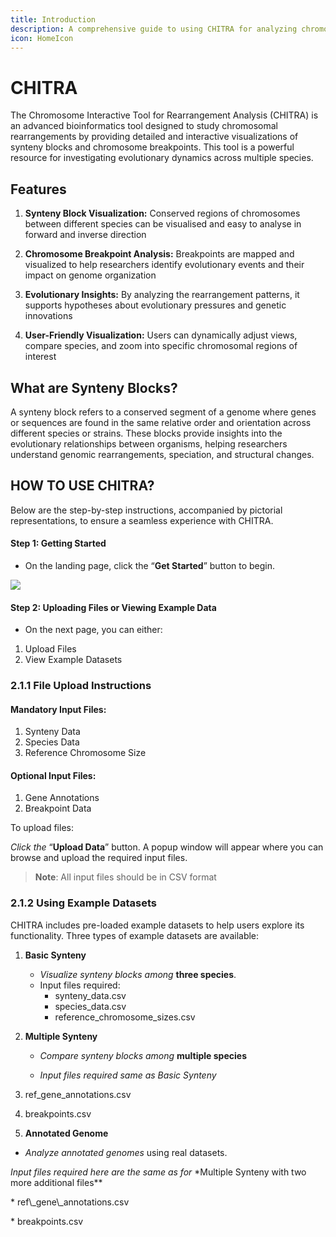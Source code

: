 ```yaml
---
title: Introduction
description: A comprehensive guide to using CHITRA for analyzing chromosomal rearrangements
icon: HomeIcon
---
```


# CHITRA

The Chromosome Interactive Tool for Rearrangement Analysis (CHITRA) is an advanced bioinformatics tool designed to study chromosomal rearrangements by providing detailed and interactive visualizations of synteny blocks and chromosome breakpoints. This tool is a powerful resource for investigating evolutionary dynamics across multiple species.

## Features

1. **Synteny Block Visualization:** Conserved regions of chromosomes between different species can be visualised and easy to analyse in forward and inverse direction

2. **Chromosome Breakpoint Analysis:** Breakpoints are mapped and visualized to help researchers identify evolutionary events and their impact on genome organization

3. **Evolutionary Insights:** By analyzing the rearrangement patterns, it supports hypotheses about evolutionary pressures and genetic innovations

4. **User-Friendly Visualization:** Users can dynamically adjust views, compare species, and zoom into specific chromosomal regions of interest

## What are Synteny Blocks?

A synteny block refers to a conserved segment of a genome where genes or sequences are found in the same relative order and orientation across different species or strains. These blocks provide insights into the evolutionary relationships between organisms, helping researchers understand genomic rearrangements, speciation, and structural changes.

## **HOW TO USE CHITRA?**

Below are the step-by-step instructions, accompanied by pictorial representations, to ensure a seamless experience with CHITRA.

#### **Step 1: Getting Started**

- On the landing page, click the “**Get Started**” button to begin.

![](https://holocron.so/uploads/172fd7b8-image7.png)

#### **Step 2: Uploading Files or Viewing Example Data**

- On the next page, you can either:

1. Upload Files
2. View Example Datasets

### **2.1.1 File Upload Instructions**

#### **Mandatory Input Files:**

1. Synteny Data
2. Species Data
3. Reference Chromosome Size

#### **Optional Input Files:**

1. Gene Annotations
2. Breakpoint Data

To upload files:

_Click the_ “**Upload Data**” button. A popup window will appear where you can browse and upload the required input files.

> **Note**: All input files should be in CSV format

### **2.1.2 Using Example Datasets**

CHITRA includes pre-loaded example datasets to help users explore its functionality. Three types of example datasets are available:

1. **Basic Synteny**

   - _Visualize synteny blocks among_ **three species**.
   - Input files required:
     - synteny_data.csv
     - species_data.csv
     - reference_chromosome_sizes.csv

2. **Multiple Synteny**

   - _Compare synteny blocks among_ **multiple species**

   - _Input files required same as_ _Basic Synteny_

3. ref_gene_annotations.csv

4. breakpoints.csv

5. **Annotated Genome**

- _Analyze_ _annotated genomes_ using real datasets.

_Input files required here are the same as for_ \*Multiple Synteny with two more additional files\*\*

\* ref\\\_gene\\\_annotations.csv

\* breakpoints.csv